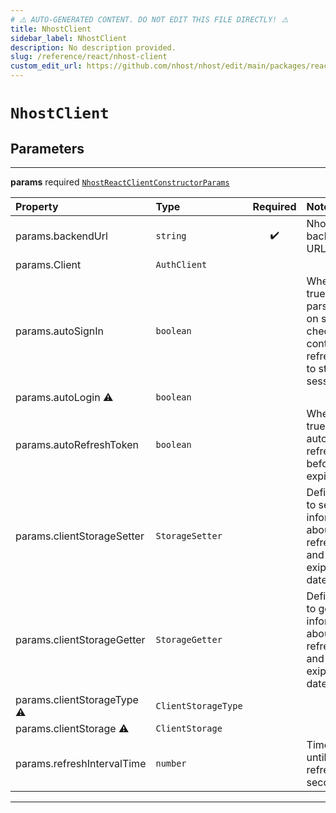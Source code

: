 ```yaml
---
# ⚠️ AUTO-GENERATED CONTENT. DO NOT EDIT THIS FILE DIRECTLY! ⚠️
title: NhostClient
sidebar_label: NhostClient
description: No description provided.
slug: /reference/react/nhost-client
custom_edit_url: https://github.com/nhost/nhost/edit/main/packages/react/src/index.ts#L9
---
```


# `NhostClient`

## Parameters

---

**<span className="parameter-name">params</span>** <span className="optional-status">required</span> [`NhostReactClientConstructorParams`](/reference/docgen/react/types/nhost-react-client-constructor-params)

| Property                                                                                                                                                                                                                             | Type                | Required | Notes                                                                                                             |
| :----------------------------------------------------------------------------------------------------------------------------------------------------------------------------------------------------------------------------------- | :------------------ | :------: | :---------------------------------------------------------------------------------------------------------------- |
| <span className="parameter-name"><span className="light-grey">params.</span>backendUrl</span>                                                                                                                                        | `string`            |    ✔️    | Nhost backend URL.                                                                                                |
| <span className="parameter-name"><span className="light-grey">params.</span>Client</span>                                                                                                                                            | `AuthClient`        |          |                                                                                                                   |
| <span className="parameter-name"><span className="light-grey">params.</span>autoSignIn</span>                                                                                                                                        | `boolean`           |          | When set to true, will parse the url on startup to check if it contains a refresh token to start the session with |
| <span className="parameter-name deprecated"><span className="light-grey">params.</span>autoLogin</span> <span className="deprecation-sign" title="use autoSignIn instead">⚠️</span>                                                  | `boolean`           |          |                                                                                                                   |
| <span className="parameter-name"><span className="light-grey">params.</span>autoRefreshToken</span>                                                                                                                                  | `boolean`           |          | When set to true, will automatically refresh token before it expires                                              |
| <span className="parameter-name"><span className="light-grey">params.</span>clientStorageSetter</span>                                                                                                                               | `StorageSetter`     |          | Define a way to set information about the refresh token and its exipration date                                   |
| <span className="parameter-name"><span className="light-grey">params.</span>clientStorageGetter</span>                                                                                                                               | `StorageGetter`     |          | Define a way to get information about the refresh token and its exipration date                                   |
| <span className="parameter-name deprecated"><span className="light-grey">params.</span>clientStorageType</span> <span className="deprecation-sign" title="Use clientStorageGetter and clientStorageSetter options instead">⚠️</span> | `ClientStorageType` |          |                                                                                                                   |
| <span className="parameter-name deprecated"><span className="light-grey">params.</span>clientStorage</span> <span className="deprecation-sign" title="Use clientStorageGetter and clientStorageSetter options instead">⚠️</span>     | `ClientStorage`     |          |                                                                                                                   |
| <span className="parameter-name"><span className="light-grey">params.</span>refreshIntervalTime</span>                                                                                                                               | `number`            |          | Time interval until token refreshes, in seconds                                                                   |

---
